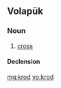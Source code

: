 ==Volapük==

===Noun===
{{vo-noun}}
 
# [[cross]]

====Declension====
{{vo-decl-noun}}

[[mg:krod]]
[[vo:krod]]